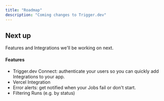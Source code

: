 ```yaml
---
title: "Roadmap"
description: "Coming changes to Trigger.dev"
---
```


## Next up

Features and Integrations we'll be working on next.

#### Features

- Trigger.dev Connect: authenticate your users so you can quickly add Integrations to your app.
- Vercel Integration
- Error alerts: get notified when your Jobs fail or don't start.
- Filtering Runs (e.g. by status)
